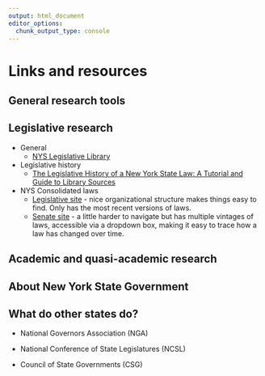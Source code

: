 ```yaml
---
output: html_document
editor_options:
  chunk_output_type: console
---
```


# Links and resources

## General research tools

## Legislative research

-   General
    -   [NYS Legislative Library](https://legislativelibrary.ny.gov/)
-   Legislative history
    -   [The Legislative History of a New York State Law: A Tutorial and Guide to Library Sources](https://www.nysl.nysed.gov/leghist/)
-   NYS Consolidated laws
    -   [Legislative site](http://public.leginfo.state.ny.us/lawssrch.cgi?NVLWO:) - nice organizational structure makes things easy to find. Only has the most recent versions of laws.
    -   [Senate site](https://www.nysenate.gov/legislation/laws) - a little harder to navigate but has multiple vintages of laws, accessible via a dropdown box, making it easy to trace how a law has changed over time.

## Academic and quasi-academic research

## About New York State Government

## What do other states do?

-   National Governors Association (NGA)

-   National Conference of State Legislatures (NCSL)

-   Council of State Governments (CSG)
